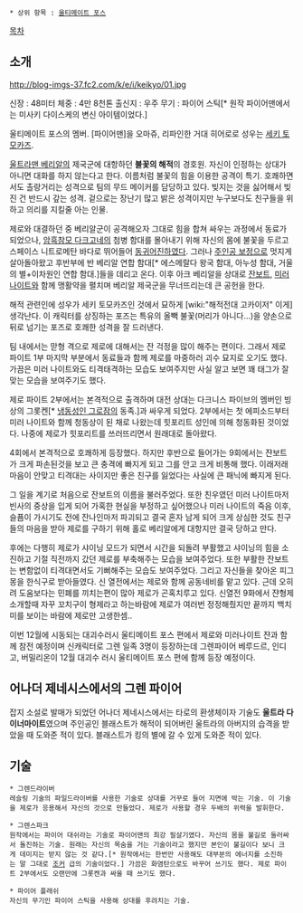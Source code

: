  * 상위 항목 : [[울티메이트 포스]]

[[목차]]
== 소개 ==
http://blog-imgs-37.fc2.com/k/e/i/keikyo/01.jpg

신장 : 48미터
체중 : 4만 8천톤
출신지 : 우주
무기 : 파이어 스틱[* 원작 파이어맨에서는 미사키 다이스케의 변신 아이템이었다.]

울티메이트 포스의 멤버. [파이어맨]을 오마쥬, 리파인한 거대 히어로로 성우는 [[세키 토모카즈]]. 

[[울트라맨 베리알]]의 제국군에 대항하던 '''불꽃의 해적'''의 경호원. 자신이 인정하는 상대가 아니면 대화를 하지 않는다고 한다. 이름처럼 불꽃의 힘을 이용한 공격이 특기. 호쾌하면서도 촐랑거리는 성격으로 팀의 무드 메이커를 담당하고 있다. 빚지는 것을 싫어해서 빚진 건 반드시 갚는 성격. 겉으로는 장난기 많고 밝은 성격이지만 누구보다도 친구들을 위하고 의리를 지킬줄 아는 인물.

제로와 대결하던 중 베리알군이 공격해오자 그대로 힘을 합쳐 싸우는 과정에서 동료가 되었으나, [[암흑참모 다크고네]]의 첨병 함대를 몰아내기 위해 자신의 몸에 불꽃을 두르고 스페이스 니트로메탄 바다로 뛰어들어 [[동귀어진]]하였다. 그러나 [[주인공 보정]]으로 멋지게 살아돌아왔고 후반부에 반 베리알 연합 함대[* 에스메랄다 왕국 함대, 아누성 함대, 거울의 별+이차원인 연합 함대.]들을 데리고 온다. 이후 아크 베리알을 상대로 [[잔보트]], [[미러 나이트]]와 함께 맹활약을 펼치며 베리알 제국군을 무너뜨리는데 큰 공헌을 한다. 

해적 관련인에 성우가 세키 토모카즈인 것에서 묘하게 [wiki:"해적전대 고카이저" 이게] 생각난다. 이 캐릭터를 상징하는 포즈는 특유의 올빽 불꽃(머리가 아니다...)을 양손으로 뒤로 넘기는 포즈로 호쾌한 성격을 잘 드러낸다.

팀 내에서는 맏형 격으로 제로에 대해서는 잔 걱정을 많이 해주는 편이다. 그래서 제로 파이트 1부 마지막 부분에서 동료들과 함께 제로를 마중하러 괴수 묘지로 오기도 했다. 가끔은 미러 나이트와도 티격태격하는 모습도 보여주지만 사실 알고 보면 꽤 태그가 잘 맞는 모습을 보여주기도 했다.

제로 파이트 2부에서는 본격적으로 출격하며 대전 상대는 다크니스 파이브의 멤버인 빙상의 그롯켄[* [[냉동성인 그로잠]]의 동족.]과 싸우게 되었다. 2부에서는 첫 에피소드부터 미러 나이트와 함께 청동상이 된 채로 나왔는데 힛포리트 성인에 의해 청동화된 것이었다. 나중에 제로가 힛포리트를 쓰러뜨리면서 원래대로 돌아왔다. 

4회에서 본격적으로 호쾌하게 등장했다. 하지만 후반으로 들어가는 9회에서는 쟌보트가 크게 파손된것을 보고 큰 충격에 빠지게 되고 그를 안고 크게 비통해 했다. 이래저래 마음이 안맞고 티격대는 사이지만 좋은 친구를 잃었다는 사실에 큰 패닉에 빠지게 된다. 

그 일을 계기로 처음으로 잔보트의 이름을 불러주었다. 또한 친우였던 미러 나이트마저 빈사의 중상을 입게 되어 가혹한 현실을 부정하고 싶어했으나 미러 나이트의 죽음 이후, 슬픔이 가시기도 전에 잔나인마저 파괴되고 결국 혼자 남게 되어 크게 상심한 것도 친구들의 마음을 받아 제로를 구하기 위해 홀로 베리알에게 대항지만 결국 당하고 만다.

후에는 다행히 제로가 샤이닝 모드가 되면서 시간을 되돌려 부활했고 샤이닝의 힘을 소진하고 기절 직전까지 갔던 제로를 부축해주는 모습을 보여주었다. 또한 부활한 잔보트는 변함없이 티격대면서도 기뻐해주는 모습도 보여주었다. 그리고 자신들을 찾아온 피그몽을 한식구로 받아들였다. 신 열전에서는 제로와 함께 공동네비를 맡고 있다. 근데 오히려 도움보다는 민폐를 끼치는편이 많아 제로가 곤혹치루고 있다. 신열전 9화에서 쟌형제 소개할때 자꾸 꼬치구이 형제라고 하는바람에 제로가 여러번 정정해줬지만 끝까지 백치미를 보이는 바람에 제로만 고생한셈.. 

이번 12월에 시동되는 대괴수러시 울티메이트 포스 편에서 제로와 미러나이트 쟌과 함께 참전 예정이며 신캐릭터로 그렌 일족 3명이 등장하는데 그렌파이어 베루드르, 인디고, 버밀리온이 12월 대괴수 러시 울티메이트 포스 편에 함께 등장 예정이다.
== 어나더 제네시스에서의 그렌 파이어 ==
잡지 소설로 발매가 되었던 어나더 제네시스에서는 타로의 환생체이자 기술도 '''울트라 다이너마이트'''였으며 주인공인 블래스트가 해적이 되어버린 울트라의 아버지의 습격을 받았을 때 도와준 적이 있다. 블래스트가 킹의 별에 갈 수 있게 도와준 적이 있다.

== 기술 ==
 * 그렌드라이버
 레슬링 기술의 파일드라이버를 사용한 기술로 상대를 거꾸로 들어 지면에 박는 기술. 이 기술을 제로가 응용해서 자신의 것으로 만들었다. 제로가 사용할 경우 두배의 위력을 발휘한다.

 * 그렌스파크
 원작에서는 파이어 대쉬라는 기술로 파이어맨의 최강 필살기였다. 자신의 몸을 불길로 둘러싸서 돌진하는 기술. 원래는 자신의 목숨을 거는 기술이라고 했지만 본인이 불길이다 보니 크게 데미지는 받지 않는 것 같다.[* 원작에서는 한번만 사용해도 대부분의 에너지를 소진하는 말 그대로 [[조커]] 급의 기술이었다.] 가끔은 화염탄으로도 바꾸어 쓰기도 했다. 제로 파이트 2부에서도 오랜만에 그롯켄과 싸울 때 쓰기도 했다.

 * 파이어 플래쉬
 자신의 무기인 파이어 스틱을 사용해 상대를 후려치는 기술. 
